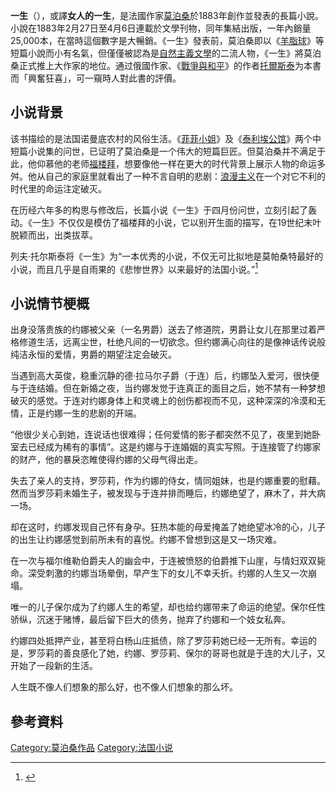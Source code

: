 {{Long plot|time=2020-07-26T11:41:11+00:00}}
{{infobox Book |
| name         = 一生
| image        = [[File:UneVie1.jpg|220px]][[File:UneVie2.jpg|220px]]
| image_caption = 
| title_orig   = {{lang|fr|Une vie}}
| author       = [[居伊·德·莫泊桑|居伊·德·莫泊桑]]
| release_date = 1883年
| chinese_release_date = 1963年
| cover_artist =  
| country      = [[法國|法國]] 
| language     = [[法文|法文]]
| genre        = [[自然主義文學|自然主義文學]]
| publisher    = [[人民文学出版社|人民文学出版社]]
| media_type   = print
| pages        = 246页
| isbn         = 9787215069770
| preceded_by  = 
| followed_by  = 
}}
'''一生'''（{{lang-fr|Une vie}}），或譯'''女人的一生'''，是法國作家[[莫泊桑|莫泊桑]]於1883年創作並發表的長篇小說。小說在1883年2月27日至4月6日連載於文學刊物{{link-en|吉爾·布拉斯|Gil Blas}}，同年集結出版，一年內銷量25,000本，在當時這個數字是大暢銷。《一生》發表前，莫泊桑即以《[[羊脂球|羊脂球]]》等短篇小說而小有名氣，但僅僅被認為是[[自然主義文學|自然主義文學]]的二流人物，《一生》將莫泊桑正式推上大作家的地位。通过俄國作家、《[[戰爭與和平|戰爭與和平]]》的作者[[列夫·托爾斯泰|托爾斯泰]]为本書而「興奮狂喜」，可一窺時人對此書的評價。

== 小说背景 ==
该书描绘的是法国诺曼底农村的风俗生活。《[[菲菲小姐|菲菲小姐]]》及《[[泰利埃公馆|泰利埃公馆]]》两个中短篇小说集的问世，已证明了莫泊桑是一个伟大的短篇巨匠。但莫泊桑并不满足于此，他仰慕他的老师[[福楼拜|福楼拜]]，想要像他一样在更大的时代背景上展示人物的命运多舛。他从自己的家庭里就看出了一种不言自明的悲剧：[[浪漫主义|浪漫主义]]在一个对它不利的时代里的命运注定破灭。

在历经六年多的构思与修改后，长篇小说《一生》于四月份问世，立刻引起了轰动。《一生》不仅仅是模仿了福楼拜的小说，它以别开生面的描写，在19世纪末叶脱颖而出，出类拔萃。

列夫·托尔斯泰将《一生》为“一本优秀的小说，不仅无可比拟地是莫帕桑特最好的小说，而且几乎是自雨果的《悲惨世界》以来最好的法国小说。”<ref>{{Cite web|url=https://en.wikisource.org/wiki/The_Works_of_Guy_de_Maupassant|title=The Works of Guy de Maupassant|accessdate=2015-8|archive-date=2022-05-11|archive-url=https://web.archive.org/web/20220511205614/https://en.wikisource.org/wiki/The_Works_of_Guy_de_Maupassant}}</ref>

== 小说情节梗概 ==
出身没落贵族的约娜被父亲（一名男爵）送去了修道院，男爵让女儿在那里过着严格修道生活，远离尘世，杜绝凡间的一切欲念。但约娜满心向往的是像神话传说般纯洁永恒的爱情，男爵的期望注定会破灭。

当遇到高大英俊，稳重沉静的德·拉马尔子爵（于连）后，约娜坠入爱河，很快便与于连结婚。但在新婚之夜，当约娜发觉于连真正的面目之后，她不禁有一种梦想破灭的感觉。于连对约娜身体上和灵魂上的创伤都视而不见，这种深深的冷漠和无情，正是约娜一生的悲剧的开端。

“他很少关心到她，连说话也很难得；任何爱情的影子都突然不见了，夜里到她卧室去已经成为稀有的事情”。这是约娜与于连婚姻的真实写照。于连接管了约娜家的财产，他的暴戾恣睢使得约娜的父母气得出走。

失去了亲人的支持，罗莎莉，作为约娜的侍女，情同姐妹，也是约娜重要的慰藉。然而当罗莎莉未婚生子，被发现与于连并排而睡后，约娜绝望了，麻木了，并大病一场。

却在这时，约娜发现自己怀有身孕。狂热本能的母爱掩盖了她绝望冰冷的心，儿子的出生让约娜感觉到前所未有的喜悦。约娜不曾想到这是又一场灾难。

在一次与福尔维勒伯爵夫人的幽会中，于连被愤怒的伯爵推下山崖，与情妇双双毙命。深受刺激的约娜当场晕倒，早产生下的女儿不幸夭折。约娜的人生又一次崩塌。

唯一的儿子保尔成为了约娜人生的希望，却也给约娜带来了命运的绝望。保尔任性骄纵，沉迷于赌博，最后留下巨大的债务，抛弃了约娜和一个妓女私奔。

约娜四处抵押产业，甚至将白杨山庄抵债，除了罗莎莉她已经一无所有。幸运的是，罗莎莉的善良感化了她，约娜、罗莎莉、保尔的哥哥也就是于连的大儿子，又开始了一段新的生活。

人生既不像人们想象的那么好，也不像人们想象的那么坏。

== 參考資料 ==
{{cite book|title=莫泊桑其人及其作品／代譯序|work=女人的一生|author=徐文達|date=1956-03|publisher=志文出版社}}
{{reflist}}

[[Category:莫泊桑作品|Category:莫泊桑作品]]
[[Category:法国小说|Category:法国小说]]